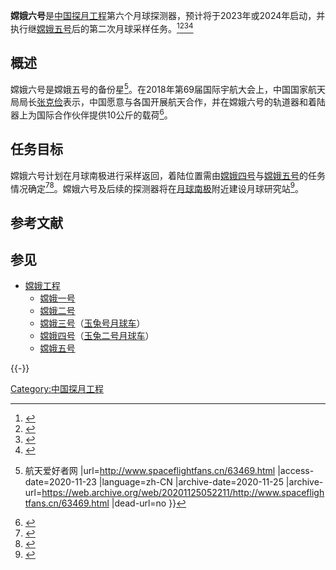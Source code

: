 {{Future spaceflight}}
{{宇航信息框
| name              = 嫦娥六號<br />Chang'e 6
| image             = 
| programme         = [[中国探月工程|中国探月工程]]
| COSPAR_ID         = 
| mission_duration  = 
| previous_mission  = [[嫦娥五号|嫦娥五号]]
| next_mission      = [[嫦娥七号|嫦娥七号]]
| manufacturer      = [[中国空间技术研究院|中国空间技术研究院]]
| spacecraft        = 嫦娥六号探测器
| spacecraft_type   = [[月球探测器|月球探测器]]
| launch_mass       = 
| launch_site       = [[中国文昌航天发射场|中国文昌航天发射场]]
| launch_contractor = [[中国运载火箭技术研究院|中国运载火箭技术研究院]]
| orbit_reference   = [[地心|地心]]
| orbit_regime      = [[地月转移轨道|地月转移轨道]]
| orbit_periapsis   = 
| orbit_apoapsis    = 
{{Infobox spaceflight/IP
 | type             = orbiter
 | object           = [[月球|月球]]
 | orbits           = [[绕月轨道|绕月轨道]]
 | component        = 轨道器、返回器、上升器和着陆器
 | inclination      = 
 | arrival_date     = 
 | departure_date   = 
 }}
{{Infobox spaceflight/IP
   |type                = lander
   |object              = [[月球|月球]]
   |component           = 上升器和着陆器
   |arrival_date        = 
   |departure_date      = 
   |location            = 月球[[南極-艾托肯盆地|南極-艾托肯盆地]]地区（预计）
   |distance            = 
   | sample_mass      = 
 }}
| landing_date          = 
| landing_site          = [[四子王旗着陆场|四子王旗着陆场]]（预计）
| mission_type      = 实现月球南极区域软着陆及[[采样返回|采样返回]]
| launch_date       = 2024年（预计）
| launch_rocket     = [[長征五號運載火箭|長征五號運載火箭]]
| operator          = {{Flagicon|PRC}} [[中国國家航天局|中国國家航天局]]
| insignia          = 
| insignia_caption  = 
}}

'''嫦娥六号'''是[[中国探月工程|中国探月工程]]第六个月球探测器，预计将于2023年或2024年启动，并执行继[[嫦娥五号|嫦娥五号]]后的第二次月球采样任务。<ref>{{cite web |url=http://www.xinhuanet.com/2021-04/25/c_1127373613.htm |date=2021-04-25 |title=嫦娥六号任务预计2024年前后实施 或将继续月背征途 |website=www.xinhuanet.com |access-date=2021-04-25 |archive-date=2021-04-26 |archive-url=https://web.archive.org/web/20210426154809/http://www.xinhuanet.com/2021-04/25/c_1127373613.htm |dead-url=no }}</ref><ref>{{cite web |title = State visit of President Macron to China - In 2023, Chang’e 6 will deploy the French DORN instrument on the Moon to study the lunar exosphere |url = https://presse.cnes.fr/en/state-visit-president-macron-china-2023-change-6-will-deploy-french-dorn-instrument-moon-study-lunar |access-date = 2020-11-23 |website = presse.cnes.fr |language = en |archive-date = 2020-12-19 |archive-url = https://web.archive.org/web/20201219115645/https://presse.cnes.fr/en/state-visit-president-macron-china-2023-change-6-will-deploy-french-dorn-instrument-moon-study-lunar |dead-url = no }}</ref><ref>{{cite web |title=The New Race for the Moon - SpaceRef |url=http://spaceref.com/asia/the-new-race-for-the-moon.html |access-date=2020-11-23 |website=spaceref.com |archive-date=2020-03-28 |archive-url=https://web.archive.org/web/20200328172638/http://spaceref.com/asia/the-new-race-for-the-moon.html |dead-url=no }}</ref><ref>{{cite web |title=嫦娥六号正在研制 或于2023年发射-新华网 |url=http://www.xinhuanet.com/science/2019-04/21/c_137994354.htm |access-date=2020-11-23 |website=www.xinhuanet.com |archive-date=2020-11-30 |archive-url=https://web.archive.org/web/20201130114232/http://www.xinhuanet.com/science/2019-04/21/c_137994354.htm |dead-url=no }}</ref>

== 概述 ==
嫦娥六号是嫦娥五号的备份星<ref>{{cite web |title=叶培建：火星探测器预计明年发射，探月已规划到嫦娥八号 {{!}} 航天爱好者网 |url=http://www.spaceflightfans.cn/63469.html |access-date=2020-11-23 |language=zh-CN |archive-date=2020-11-25 |archive-url=https://web.archive.org/web/20201125052211/http://www.spaceflightfans.cn/63469.html |dead-url=no }}</ref>。在2018年第69届国际宇航大会上，中国国家航天局局长[[张克俭_(1961年)|张克俭]]表示，中国愿意与各国开展航天合作，并在嫦娥六号的轨道器和着陆器上为国际合作伙伴提供10公斤的载荷<ref>{{cite web|title=中国嫦娥六号将为国际合作伙伴搭载10公斤载荷|url=https://news.163.com/18/1002/15/DT4EU6RH0001875N.html|access-date=2020-11-23|date=2018-10-02|publisher=网易|website=news.163.com|archive-date=2020-11-30|archive-url=https://web.archive.org/web/20201130200158/https://news.163.com/18/1002/15/DT4EU6RH0001875N.html|dead-url=no}}</ref>。

== 任务目标 ==
嫦娥六号计划在月球南极进行采样返回，着陆位置需由[[嫦娥四号|嫦娥四号]]与[[嫦娥五号|嫦娥五号]]的任务情况确定<ref>{{cite web |title=探月“嫦娥”继续飞 六号七号八号的任务来啦！-新华网 |url=http://www.xinhuanet.com/tech/2019-01/15/c_1123989721.htm |access-date=2020-11-23 |website=www.xinhuanet.com |archive-date=2020-10-31 |archive-url=https://web.archive.org/web/20201031040223/http://www.xinhuanet.com/tech/2019-01/15/c_1123989721.htm |dead-url=no }}</ref><ref>{{cite web |title=Future Chinese Lunar Missions |url=https://nssdc.gsfc.nasa.gov/planetary/lunar/cnsa_moon_future.html |access-date=2020-11-23 |website=nssdc.gsfc.nasa.gov |archive-date=2019-01-04 |archive-url=https://web.archive.org/web/20190104200441/https://nssdc.gsfc.nasa.gov/planetary/lunar/cnsa_moon_future.html |dead-url=no }}</ref>。嫦娥六号及后续的探测器将在[[月球南极|月球南极]]附近建设月球研究站<ref>{{cite journal|title=A Tentative Plan of China to Establish a Lunar Research Station in the Next Ten Years|url=http://adsabs.harvard.edu/abs/2018cosp...42E3886Z|last1=Zou|first1=Yongliao|last2=Xu|first2=Lin|last3=Jia|first3=Yingzhuo|date=2018-07-01|volume=42|pages=B3.1–34–18|journal=|access-date=2020-11-23|archive-date=2020-12-15|archive-url=https://web.archive.org/web/20201215210219/https://ui.adsabs.harvard.edu/abs/2018cosp...42E3886Z/abstract|dead-url=no}}</ref>。

== 参考文献 ==
{{Reflist}}

== 参见 ==
* [[中国探月工程|嫦娥工程]]
** [[嫦娥一号|嫦娥一号]]
** [[嫦娥二号|嫦娥二号]]
** [[嫦娥三号|嫦娥三号]]（[[玉兔号月球车|玉兔号月球车]]）
** [[嫦娥四号|嫦娥四号]]（[[玉兔二号月球车|玉兔二号月球车]]）
** [[嫦娥五号|嫦娥五号]]

{{-}}
{{月球任務}}
{{中国探月工程}}
{{中国航天}}

[[Category:中国探月工程|Category:中国探月工程]]